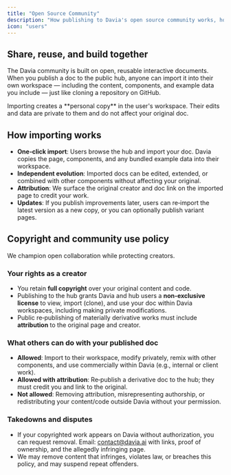 ```yaml
---
title: "Open Source Community"
description: "How publishing to Davia's open source community works, how others can import your docs, and our copyright policy that protects creators."
icon: "users"
---
```


## Share, reuse, and build together

The Davia community is built on open, reusable interactive documents. When you publish a doc to the public hub, anyone can import it into their own workspace — including the content, components, and example data you include — just like cloning a repository on GitHub.

<Info>
  Importing creates a **personal copy** in the user's workspace. Their edits and
  data are private to them and do not affect your original doc.
</Info>

## How importing works

- **One‑click import**: Users browse the hub and import your doc. Davia copies the page, components, and any bundled example data into their workspace.
- **Independent evolution**: Imported docs can be edited, extended, or combined with other components without affecting your original.
- **Attribution**: We surface the original creator and doc link on the imported page to credit your work.
- **Updates**: If you publish improvements later, users can re‑import the latest version as a new copy, or you can optionally publish variant pages.

## Copyright and community use policy

<Callout icon="star" color="#FFC107" iconType="regular">
  We champion open collaboration while protecting creators.
</Callout>

### Your rights as a creator

- You retain **full copyright** over your original content and code.
- Publishing to the hub grants Davia and hub users a **non‑exclusive license** to view, import (clone), and use your doc within Davia workspaces, including making private modifications.
- Public re‑publishing of materially derivative works must include **attribution** to the original page and creator.

### What others can do with your published doc

- **Allowed**: Import to their workspace, modify privately, remix with other components, and use commercially within Davia (e.g., internal or client work).
- **Allowed with attribution**: Re‑publish a derivative doc to the hub; they must credit you and link to the original.
- **Not allowed**: Removing attribution, misrepresenting authorship, or redistributing your content/code outside Davia without your permission.

### Takedowns and disputes

- If your copyrighted work appears on Davia without authorization, you can request removal. Email: contact@davia.ai with links, proof of ownership, and the allegedly infringing page.
- We may remove content that infringes, violates law, or breaches this policy, and may suspend repeat offenders.
